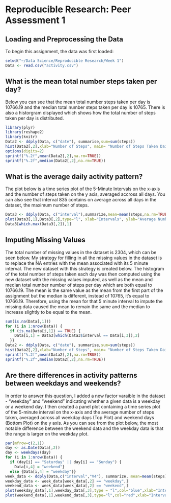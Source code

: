 Reproducible Research: Peer Assessment 1
========================================================

## Loading and Preprocessing the Data

To begin this assignment, the data was first loaded:

```r
setwd("~/Data Science/Reproducible Research/Week 1")
Data <- read.csv("activity.csv")
```

## What is the mean total number steps taken per day?

Below you can see that the mean total number steps taken per day is 10766.19 and the median total number steps taken per day is 10765. There is also a historgram displayed which shows how the total number of steps taken per day is distributed.

```r
library(plyr)
library(reshape2)
library(knitr)
Data2 <- ddply(Data, c("date"), summarise,sum=sum(steps))
hist(Data2[,2],xlab="Number of Steps", main= "Number of Steps Taken Daily",col = "blue")
options(digits=2)
sprintf("%.2f",mean(Data2[,2],na.rm=TRUE))
sprintf("%.2f",median(Data2[,2],na.rm=TRUE))
```

## What is the average daily activity pattern?

The plot below is a time series plot of the 5-Minute Intervals on the x-axis and the number of steps taken on the y axis, averaged accross all days. You can also see that interval 835 contains on average across all days in the dataset, the maximum number of steps.

```r
Data3 <- ddply(Data, c("interval"),summarize,mean=mean(steps,na.rm=TRUE))
plot(Data3[,1],Data3[,2],type="l", xlab="Intervals", ylab="Average Number of Steps Taken",main="Average Number of Steps Across All Days",col="red")
Data3[which.max(Data3[,2]),1]
```

## Imputing Missing Values

The total number of missing values in the dataset is 2304, which can be seen below. My strategy for filling in all the missing values in the dataset is to replace the NA entries with the mean associated with its 5 minute interval. The new dataset with this strategy is created below. The histogram of the total number of steps taken each day was then computed using the new dataset with the missing values imputed, as well as the mean and median total number number of steps per day which are both equal to 10766.19. The mean is the same value as the mean from the first part of the assignment but the median is different, instead of 10765, it's equal to 10766.19. Therefore, using the mean for that 5 minute interval to impute the missing data caused the mean to remain the same and the median to increase slightly to be equal to the mean.

```r
sum(is.na(Data[,1]))
for (i in 1:nrow(Data)) {
  if (is.na(Data[i,1]) == TRUE) {
    Data[i,1] = Data3[which(Data3$interval == Data[i,3]),2]
  }}
Data2 <- ddply(Data, c("date"), summarise,sum=sum(steps))
hist(Data2[,2],xlab="Number of Steps", main= "Number of Steps Taken Daily",col = "green")
sprintf("%.2f",mean(Data2[,2],na.rm=TRUE))
sprintf("%.2f",median(Data2[,2],na.rm=TRUE))
```

## Are there differences in activity patterns between weekdays and weekends?

In order to answer this question, I added a new factor varaible in the dataset - "weekday" and "weekend" indicating whether a given data is a weekday or a weekend day. I then created a panel plot containing a time series plot of the 5-minute interval on the x-axis and the average number of steps taken, averaged across all weekday days (Top Plot) and weekend days (Bottom Plot) on the y axis. As you can see from the plot below, the most notable difference between the weekend data and the weekday data is that the range is larger on the weekday plot.

```r
par(mfrow=c(2,1))
day <- as.Date(Data[,2])
day <- weekdays(day)
for (i in 1:nrow(Data)) {
  if (day[i] == "Saturday" || day[i] == "Sunday") {
    Data[i,4] = "weekend"}
  else {Data[i,4] = "weekday"}}
week_data <- ddply(Data,c("interval","V4"), summarize, mean=mean(steps)) 
weekday_data <- week_data[week_data[,2] == "weekday",]
weekend_data <- week_data[week_data[,2] == "weekend",]
plot(weekday_data[,1],weekday_data[,3],type = "l",col="blue",xlab="Intervals",ylab="Weekday Average Number of Steps Taken")
plot(weekend_data[,1],weekend_data[,3],type="l",col="red",xlab="Intervals",ylab="Weekend Avergae Number of Steps Taken")
```
